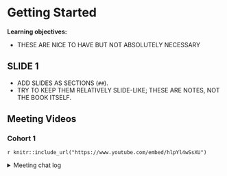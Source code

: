 # Getting Started

**Learning objectives:**

- THESE ARE NICE TO HAVE BUT NOT ABSOLUTELY NECESSARY

## SLIDE 1

- ADD SLIDES AS SECTIONS (`##`).
- TRY TO KEEP THEM RELATIVELY SLIDE-LIKE; THESE ARE NOTES, NOT THE BOOK ITSELF.

## Meeting Videos

### Cohort 1

`r knitr::include_url("https://www.youtube.com/embed/hlpYl4wSsXU")`

<details>
<summary> Meeting chat log </summary>

```
00:15:58	shamsuddeen:	can u increase size of terminal
00:20:41	shamsuddeen:	Yes, I am here
00:36:35	shamsuddeen:	shell is both scripting, interpreter
00:37:26	Brett Longworth (he/him):	yes! difference is like executing an R script vs entering commands in R console/repl
00:43:16	shamsuddeen:	https://github.com/tldr-pages/tldr
00:57:32	shamsuddeen:	Hello, I have to attend another meeting now
```
</details>
